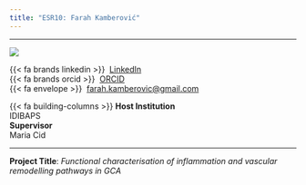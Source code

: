 ```yaml
---
title: "ESR10: Farah Kamberović"
---
```


---

:::{layout="[30, 60, 50]" .profile-text}

![](https://github.com/helical-itn/helical-itn.github.io/blob/main/site/assets/esr_pictures/farah_square.jpg?raw=true){.img-profile}

{{< fa brands linkedin >}}\  [LinkedIn](https://www.linkedin.com/in/farah-kamberovic-b21963174/)<br>
{{< fa brands orcid >}} \ [ORCID](https://orcid.org/0000-0001-8444-0342)<br>
{{< fa envelope >}} \ [farah.kamberovic@gmail.com](mailto:farah.kamberovic@gmail.com)<br>

{{< fa building-columns >}} **Host Institution** <br> IDIBAPS <br>
**Supervisor** <br> Maria Cid

::: 

---

**Project Title**: *Functional characterisation of inflammation and vascular remodelling pathways in GCA*